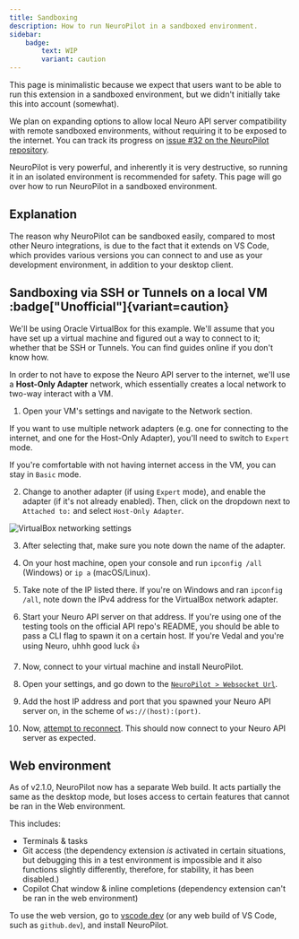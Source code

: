 ```yaml
---
title: Sandboxing
description: How to run NeuroPilot in a sandboxed environment.
sidebar:
    badge:
        text: WIP
        variant: caution
---
```



<Aside>

This page is minimalistic because we expect that users want to be able to run this extension in a sandboxed environment, but we didn't initially take this into account (somewhat).

We plan on expanding options to allow local Neuro API server compatibility with remote sandboxed environments, without requiring it to be exposed to the internet.
You can track its progress on [issue #32 on the NeuroPilot repository](https://github.com/VSC-NeuroPilot/neuropilot/issue/32).

</Aside>

NeuroPilot is very powerful, and inherently it is very destructive, so running it in an isolated environment is recommended for safety. This page will go over how to run NeuroPilot in a sandboxed environment.

## Explanation

The reason why NeuroPilot can be sandboxed easily, compared to most other Neuro integrations, is due to the fact that it extends on VS Code, which provides various versions you can connect to and use as your development environment, in addition to your desktop client.

## Sandboxing via SSH or Tunnels on a local VM :badge["Unofficial"]{variant=caution}

We'll be using Oracle VirtualBox for this example.
We'll assume that you have set up a virtual machine and figured out a way to connect to it; whether that be SSH or Tunnels.
You can find guides online if you don't know how.

In order to not have to expose the Neuro API server to the internet, we'll use a **Host-Only Adapter** network, which essentially creates a local network to two-way interact with a VM.

1. Open your VM's settings and navigate to the Network section.

<Aside type="tip">

If you want to use multiple network adapters (e.g. one for connecting to the internet, and one for the Host-Only Adapter), you'll need to switch to `Expert` mode.

If you're comfortable with not having internet access in the VM, you can stay in `Basic` mode.

</Aside>

2. Change to another adapter (if using `Expert` mode), and enable the adapter (if it's not already enabled). Then, click on the dropdown next to `Attached to:` and select `Host-Only Adapter`.

<Image src={VBoxHostOnlyAdapter} alt="VirtualBox networking settings" />

3. After selecting that, make sure you note down the name of the adapter.

4. On your host machine, open your console and run `ipconfig /all` (Windows) or `ip a` (macOS/Linux).

5. Take note of the IP listed there. If you're on Windows and ran `ipconfig /all`, note down the IPv4 address for the VirtualBox network adapter.

6. Start your Neuro API server on that address. If you're using one of the testing tools on the official API repo's README, you should be able to pass a CLI flag to spawn it on a certain host. If you're Vedal and you're using Neuro, uhhh good luck :thumbsup:

7. Now, connect to your virtual machine and install NeuroPilot.

8. Open your settings, and go down to the [`NeuroPilot > Websocket Url`](/docs/client/reference/settings#websocket-url).

9. Add the host IP address and port that you spawned your Neuro API server on, in the scheme of `ws://(host):(port)`.

10. Now, [attempt to reconnect](/docs/client/reference/commands#reconnect). This should now connect to your Neuro API server as expected.

## Web environment

As of v2.1.0, NeuroPilot now has a separate Web build. It acts partially the same as the desktop mode, but loses access to certain features that cannot be ran in the Web environment.

This includes:

- Terminals & tasks
- Git access (the dependency extension *is* activated in certain situations, but debugging this in a test environment is impossible and it also functions slightly differently, therefore, for stability, it has been disabled.)
- Copilot Chat window & inline completions (dependency extension can't be ran in the web environment)

To use the web version, go to [vscode.dev](https://vscode.dev) (or any web build of VS Code, such as `github.dev`), and install NeuroPilot.
